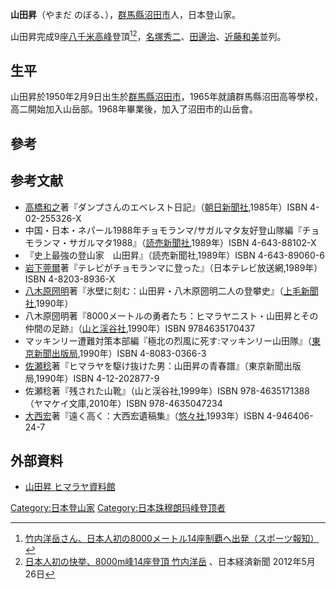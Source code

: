 
{{Infobox person
| name =  山田 昇<br/> （やまだ のぼる）
| image = 
| imagesize = 
| caption = 
| pseudonym = 
| birth_name =
| birth_date  = {{birth date|1950|2|9}}
| birth_place = {{nowrap|[[群馬県|群馬県]][[沼田市|沼田市]]<br />}}
| disappeared_date          = <!-- {{Disappeared date and age|YYYY|MM|DD|YYYY|MM|DD}} (disappeared date then birth date) -->
| disappeared_place         = 
| disappeared_status        = 
| death_date  = {{death date and age|1989|2|24|1950|2|9}}
| death_place = [[美國|美國]][[麥金萊山|麥金萊山]]
| death_cause               = 
| body_discovered           = 
| resting_place             = 
| resting_place_coordinates = <!-- {{Coord|LAT|LONG|type:landmark|display=inline}} -->
| monuments                 = 
| residence                 = 
| nationality               =  {{JPN}} 
| other_names               = 
| ethnicity                 = <!-- Ethnicity should be supported with a citation from a reliable source -->
| citizenship               = 
| education                 = 
| alma_mater                = [[群馬県立沼田高等学校|群馬県立沼田高等学校]]
| occupation                = 
| years_active              = 
| employer                  = 
| organization              = 
| agent                     = 
| known_for                 = 9座八千米山峰登頂<br/>其中5座無氧登頂<br/>珠穆朗瑪峰登頂三次
| notable_works             = 
| style                     = 
| home_town                 = 
| salary                    = 
| net_worth                 = <!-- Net worth should be supported with a citation from a reliable source -->
| height                    = <!-- {{height|m=}} -->
| weight                    = <!-- {{convert|weight in kg|kg|lb}} -->
| television                = 
| title                     = 
| term                      = 
| predecessor               = 
| successor                 = 
| party                     = 
| movement                  = 
| opponents                 = 
| boards                    = 
| religion                  = <!-- Religion should be supported with a citation from a reliable source -->
| denomination              = <!-- Denomination should be supported with a citation from a reliable source -->
| criminal_charge           = <!-- Criminality parameters should be supported with citations from reliable sources -->
| criminal_penalty          = 
| criminal_status           = 
| spouse                    = 
| partner                   = <!-- unmarried life partner; use ''Name (1950–present)'' -->
| children                  = 
| parents                   = 
| relatives                 = 
| callsign                  = 
| awards                    = 
| signature                 = 
| signature_alt             = 
| signature_size            = 
| module                    = 
| module2                   = 
| module3                   = 
| module4                   = 
| module5                   = 
| module6                   = 
| website                   = <!-- {{URL|Example.com}} -->
| footnotes                 = 
| box_width                 = 
}}

'''山田昇'''（やまだ のぼる、{{bd|1950年|2月9日|1989年|2月24日}}），[[群馬縣|群馬縣]][[沼田市|沼田市]]人，日本登山家。

山田昇完成9座[[八千米以上山峰列表|八千米高峰]]登頂<ref>[http://hochi.yomiuri.co.jp/topics/news/20120331-OHT1T00345.htm 竹内洋岳さん、日本人初の8000メートル14座制覇へ出発（スポーツ報知）] {{webarchive|url=https://web.archive.org/web/20120404000312/http://hochi.yomiuri.co.jp/topics/news/20120331-OHT1T00345.htm |date=2012-04-04 }}</ref><ref>[http://www.nikkei.com/article/DGXZZO41829260V20C12A5000000/ 日本人初の快挙、8000m峰14座登頂 竹内洋岳] {{Wayback|url=http://www.nikkei.com/article/DGXZZO41829260V20C12A5000000/ |date=20160304053916 }}、日本経済新聞 2012年5月26日</ref>，[[名塚秀二|名塚秀二]]、[[田邊治|田邊治]]、[[近藤和美|近藤和美]]並列。

== 生平 ==
山田昇於1950年2月9日出生於[[群馬縣|群馬縣]][[沼田市|沼田市]]，1965年就讀群馬縣沼田高等學校，高二開始加入山岳部。1968年畢業後，加入了沼田市的山岳會。

== 參考 ==
<references/>
 
== 参考文献 ==
*[[高橋和之|高橋和之]]著『ダンプさんのエベレスト日記』（[[朝日新聞社|朝日新聞社]],1985年）ISBN 4-02-255326-X 
*中国・日本・ネパール1988年チョモランマ/サガルマタ友好登山隊編『チョモランマ・サガルマタ1988』（[[読売新聞社|読売新聞社]],1989年）ISBN 4-643-88102-X 
*『史上最強の登山家　山田昇』（読売新聞社,1989年）ISBN 4-643-89060-6  
*[[岩下莞爾|岩下莞爾]]著『テレビがチョモランマに登った』（日本テレビ放送網,1989年）ISBN 4-8203-8936-X
*[[八木原圀明|八木原圀明]]著『氷壁に刻む：山田昇・八木原圀明二人の登攀史』（[[上毛新聞社|上毛新聞社]],1990年）
*八木原圀明著『8000メートルの勇者たち：ヒマラヤニスト・山田昇とその仲間の足跡』（[[山と渓谷社|山と渓谷社]],1990年）ISBN 9784635170437  
*マッキンリー遭難対策本部編『極北の烈風に死す:マッキンリー山田隊』（[[東京新聞社|東京新聞出版局]],1990年）ISBN  4-8083-0366-3
*[[佐瀬稔|佐瀬稔]]著『ヒマラヤを駆け抜けた男：山田昇の青春譜』（東京新聞出版局,1990年）ISBN 4-12-202877-9 
*佐瀬稔著『残された山靴』（山と渓谷社,1999年）ISBN 978-4635171388（ヤマケイ文庫,2010年）ISBN 978-4635047234
*[[大西宏|大西宏]]著『遠く高く：大西宏遺稿集』（[[悠々社|悠々社]],1993年）ISBN 4-946406-24-7

== 外部資料 ==
* [http://kamituke.web.fc2.com/page112.html 山田昇 ヒマラヤ資料館] {{Wayback|url=http://kamituke.web.fc2.com/page112.html |date=20140421082203 }}

{{DEFAULTSORT:やまた のほる}}
[[Category:日本登山家|Category:日本登山家]]
[[Category:日本珠穆朗玛峰登顶者|Category:日本珠穆朗玛峰登顶者]]